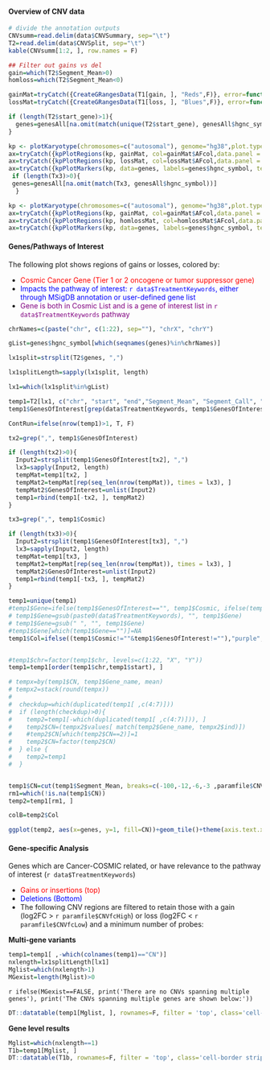 #### Overview of CNV data

```r
# divide the annotation outputs
CNVsumm=read.delim(data$CNVSummary, sep="\t")
T2=read.delim(data$CNVSplit, sep="\t")
kable(CNVsumm[1:2, ], row.names = F)
```

```r
## Filter out gains vs del
gain=which(T2$Segment_Mean>0)
homloss=which(T2$Segment_Mean<0)
```

```r
gainMat=tryCatch({CreateGRangesData(T1[gain, ], "Reds",F)}, error=function(e){GRanges()})
lossMat=tryCatch({CreateGRangesData(T1[loss, ], "Blues",F)}, error=function(e){GRanges()})

if (length(T2$start_gene)>1){
  genes=genesAll[na.omit(match(unique(T2$start_gene), genesAll$hgnc_symbol))]
}

kp <- plotKaryotype(chromosomes=c("autosomal"), genome="hg38",plot.type=2)
ax=tryCatch({kpPlotRegions(kp, gainMat, col=gainMat$AFcol,data.panel = 1)}, error=function(e){NULL})
ax=tryCatch({kpPlotRegions(kp, lossMat, col=lossMat$AFcol,data.panel = 2)}, error=function(e){NULL})
ax=tryCatch({kpPlotMarkers(kp, data=genes, labels=genes$hgnc_symbol, text.orientation = "horizontal", r1=0.75, cex=0.5, adjust.label.position = FALSE)}, error=function(e){NULL})
 if (length(Tx3)>0){
 genes=genesAll[na.omit(match(Tx3, genesAll$hgnc_symbol))]
  }

kp <- plotKaryotype(chromosomes=c("autosomal"), genome="hg38",plot.type=2)
ax=tryCatch({kpPlotRegions(kp, gainMat, col=gainMat$AFcol,data.panel = 1)}, error=function(e){NULL})
ax=tryCatch({kpPlotRegions(kp, homlossMat, col=homlossMat$AFcol,data.panel = 2)}, error=function(e){NULL})
ax=tryCatch({kpPlotMarkers(kp, data=genes, labels=genes$hgnc_symbol, text.orientation = "horizontal", r1=0.75, cex=0.5, adjust.label.position = FALSE)}, error=function(e){NULL})

```

#### Genes/Pathways of Interest

The following plot shows regions of gains or losses, colored by:

* <span style="color: red;"> Cosmic Cancer Gene (Tier 1 or 2 oncogene or tumor suppressor gene) </span>
* <span style="color: blue;"> Impacts the pathway of interest: `r data$TreatmentKeywords`, either through MSigDB annotation or user-defined gene list </span>
* <span style="color: purple;"> Gene is both in Cosmic List and is a gene of interest list in `r data$TreatmentKeywords` pathway </span>


```r

chrNames=c(paste("chr", c(1:22), sep=""), "chrX", "chrY")

gList=genes$hgnc_symbol[which(seqnames(genes)%in%chrNames)]

lx1split=strsplit(T2$genes, ",")

lx1splitLength=sapply(lx1split, length)

lx1=which(lx1split%in%gList)

temp1=T2[lx1, c("chr", "start", "end","Segment_Mean", "Segment_Call", "GenesOfInterest", "Cosmic", "genes", "GTex", "Pathways")]
temp1$GenesOfInterest[grep(data$TreatmentKeywords, temp1$GenesOfInterest)]=temp1$genes[grep(data$TreatmentKeywords, temp1$GenesOfInterest)]

ContRun=ifelse(nrow(temp1)>1, T, F)
```


```r

tx2=grep(",", temp1$GenesOfInterest)

if (length(tx2)>0){
  Input2=strsplit(temp1$GenesOfInterest[tx2], ",") 
  lx3=sapply(Input2, length)
  tempMat=temp1[tx2, ]
  tempMat2=tempMat[rep(seq_len(nrow(tempMat)), times = lx3), ]
  tempMat2$GenesOfInterest=unlist(Input2)
  temp1=rbind(temp1[-tx2, ], tempMat2)
}

tx3=grep(",", temp1$Cosmic)

if (length(tx3)>0){
  Input2=strsplit(temp1$GenesOfInterest[tx3], ",") 
  lx3=sapply(Input2, length)
  tempMat=temp1[tx3, ]
  tempMat2=tempMat[rep(seq_len(nrow(tempMat)), times = lx3), ]
  tempMat2$GenesOfInterest=unlist(Input2)
  temp1=rbind(temp1[-tx3, ], tempMat2)
}

temp1=unique(temp1)
#temp1$Gene=ifelse(temp1$GenesOfInterest=="", temp1$Cosmic, ifelse(temp1$Cosmic=="", temp1$GenesOfInterest, paste(temp1$GenesOfInterest, temp1$Cosmic)))
# temp1$Gene=gsub(paste0(data$TreatmentKeywords), "", temp1$Gene)
# temp1$Gene=gsub(" ", "", temp1$Gene)
#temp1$Gene[which(temp1$Gene=="")]=NA
temp1$Col=ifelse((temp1$Cosmic!=""&temp1$GenesOfInterest!=""),"purple", ifelse(temp1$Cosmic!="", "red", "blue") )


#temp1$chr=factor(temp1$chr, levels=c(1:22, "X", "Y"))
temp1=temp1[order(temp1$chr,temp1$start), ]

# tempx=by(temp1$CN, temp1$Gene_name, mean)
# tempx2=stack(round(tempx))
# 
#  checkdup=which(duplicated(temp1[ ,c(4:7)]))
#  if (length(checkdup)>0){
#    temp2=temp1[-which(duplicated(temp1[ ,c(4:7)])), ]
#    temp2$CN=(tempx2$values[ match(temp2$Gene_name, tempx2$ind)])
#    #temp2$CN[which(temp2$CN==2)]=1
#    temp2$CN=factor(temp2$CN)
#  } else {
#    temp2=temp1
#  }


temp1$CN=cut(temp1$Segment_Mean, breaks=c(-100,-12,-6,-3 ,paramfile$CNVfcLow, paramfile$CNVfcHigh, 3, 6, 12, 100))
rm1=which(!is.na(temp1$CN))
temp2=temp1[rm1, ]

colB=temp2$Col

ggplot(temp2, aes(x=genes, y=1, fill=CN))+geom_tile()+theme(axis.text.x = element_blank(), axis.ticks.x = element_blank())+scale_fill_manual(values = brewer.pal(9, "RdBu")[9:1])+expand_limits(y = 0.25)+geom_text(aes(colour = colB, label = genes), y = 0.35, angle=90)+facet_grid(~chr, space="free", scales="free")+scale_colour_manual(values = c("blue", "purple", "red"), guide = F)
```


#### Gene-specific Analysis

Genes which are Cancer-COSMIC related, or have relevance to the pathway of interest (`r data$TreatmentKeywords`)

* <span style="color: red;"> Gains or insertions (top) </span>
* <span style="color: blue;"> Deletions (Bottom) </span>
* The following CNV regions are filtered to retain those with a gain (log2FC > `r paramfile$CNVfcHigh`) or loss (log2FC < `r paramfile$CNVfcLow`) and a minimum number of probes:

**Multi-gene variants**

```r
temp1=temp1[ ,-which(colnames(temp1)=="CN")]
nxlength=lx1splitLength[lx1]
Mglist=which(nxlength>1)
MGexist=length(Mglist)>0
```

`r ifelse(MGexist==FALSE, print('There are no CNVs spanning multiple genes'), print('The CNVs spanning multiple genes are shown below:'))`

```r
DT::datatable(temp1[Mglist, ], rownames=F, filter = 'top', class='cell-border stripe',extensions="Buttons", options=list(dom="Bfrtip",scoller = TRUE, pageLength = 5,  buttons=c(I('colvis'),'csv', 'excel')))

```


**Gene level results**

```r
Mglist=which(nxlength==1)
T1b=temp1[Mglist, ]
DT::datatable(T1b, rownames=F, filter = 'top', class='cell-border stripe',extensions="Buttons", options=list(dom="Bfrtip",scoller = TRUE, pageLength = 5,  buttons=c(I('colvis'),'csv', 'excel')))

```
